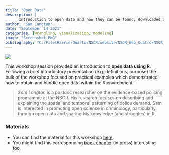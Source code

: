```yaml
---
title: "Open Data"
description: |
      Introduction to open data and how they can be found, downloaded and processed in R.
author: "Sam Langton"
date: "September 14 2021"
categories: [wrangling, visualization, modeling]
image: "Screenshot.PNG"
bibliography: "C:/FilesHarrie/Quarto/NSCR/website/NSCR_Web_Quatro/NSCR_Blog_Quarto/references/references.bib"
---
```


![](Screenshot.PNG)

This workshop session provided an introduction to **open data using R**. Following a brief introductory presentation (e.g. definitions, purpose) the bulk of the workshop focused on practical examples which demonstrated how to obtain and handle open data within the R environment.

> *Sam Langton* is a postdoc researcher on the evidence-based policing programme at the NSCR. His research focuses on describing and explaining the spatial and temporal patterning of police demand. Sam is interested in promoting open science in criminology, particularly through open data and sharing his knowledge (and struggles) in R.

### Materials

-   You can find the material for this workshop [here](https://github.com/Jonkman1/NSC_R/tree/main/Meeting_4_OpenData).
-   You might find this corresponding [book chapter](https://osf.io/a96y7/) (in press) interesting too.
